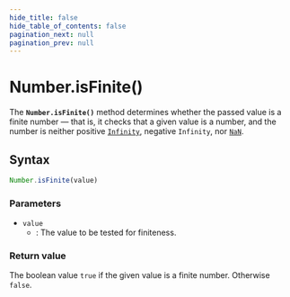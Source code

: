 ```yaml
---
hide_title: false
hide_table_of_contents: false
pagination_next: null
pagination_prev: null
---
```

# Number.isFinite()

The **`Number.isFinite()`** method determines whether the passed value is a finite number — that is, it checks that a given value is a number, and the number is neither positive [`Infinity`](../../globals/Infinity.md), negative `Infinity`, nor [`NaN`](../../globals/NaN.md).

## Syntax

```js
Number.isFinite(value)
```

### Parameters

- `value`
  - : The value to be tested for finiteness.

### Return value

The boolean value `true` if the given value is a finite number. Otherwise `false`.
